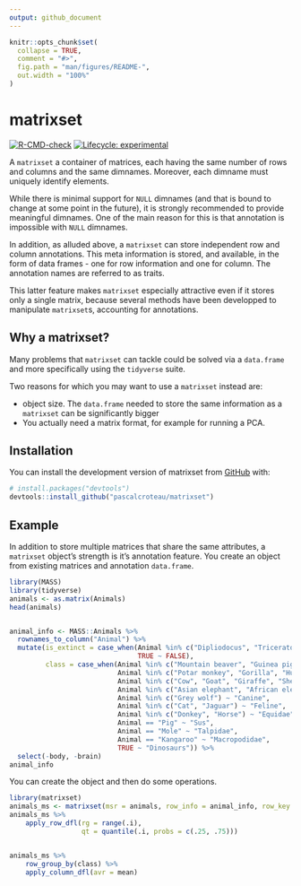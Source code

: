 ```yaml
---
output: github_document
---
```


<!-- README.md is generated from README.Rmd. Please edit that file -->

```r
knitr::opts_chunk$set(
  collapse = TRUE,
  comment = "#>",
  fig.path = "man/figures/README-",
  out.width = "100%"
)
```

# matrixset

<!-- badges: start -->
[![R-CMD-check](https://github.com/pascalcroteau/matrixset/actions/workflows/R-CMD-check.yaml/badge.svg)](https://github.com/pascalcroteau/matrixset/actions/workflows/R-CMD-check.yaml)
[![Lifecycle: experimental](https://img.shields.io/badge/lifecycle-experimental-orange.svg)](https://lifecycle.r-lib.org/articles/stages.html#experimental)
<!-- badges: end -->

A `matrixset` a container of matrices, each having the same number of rows and
columns and the same dimnames. Moreover, each dimname must uniquely
identify elements.

While there is minimal support for `NULL` dimnames (and that is bound to
change at some point in the future), it is strongly recommended to
provide meaningful dimnames. One of the main reason for this is that
annotation is impossible with `NULL` dimnames.

In addition, as alluded above, a `matrixset` can store independent row
and column annotations. This meta information is stored, and available,
in the form of data frames - one for row information and one for column.
The annotation names are referred to as traits.

This latter feature makes `matrixset` especially attractive even if it
stores only a single matrix, because several methods have been
developped to manipulate `matrixset`s, accounting for annotations.

## Why a matrixset?

Many problems that `matrixset` can tackle could be solved via a `data.frame` and
more specifically using the `tidyverse` suite.

Two reasons for which you may want to use a `matrixset` instead are:

 * object size. The `data.frame` needed to store the same information as a
   `matrixset` can be significantly bigger
 * You actually need a matrix format, for example for running a PCA.

## Installation

You can install the development version of matrixset from [GitHub](https://github.com/) with:

``` r
# install.packages("devtools")
devtools::install_github("pascalcroteau/matrixset")
```

## Example

In addition to store multiple matrices that share the same attributes, a 
`matrixset` object's strength is it's annotation feature. You create an object
from existing matrices and annotation `data.frame`.

```r
library(MASS)
library(tidyverse)
animals <- as.matrix(Animals)
head(animals)


animal_info <- MASS::Animals %>% 
  rownames_to_column("Animal") %>% 
  mutate(is_extinct = case_when(Animal %in% c("Dipliodocus", "Triceratops", "Brachiosaurus") ~ TRUE,
                                TRUE ~ FALSE),
         class = case_when(Animal %in% c("Mountain beaver", "Guinea pig", "Golden hamster", "Mouse", "Rabbit", "Rat") ~ "Rodent",
                           Animal %in% c("Potar monkey", "Gorilla", "Human", "Rhesus monkey", "Chimpanzee") ~ "Primate",
                           Animal %in% c("Cow", "Goat", "Giraffe", "Sheep") ~ "Ruminant",
                           Animal %in% c("Asian elephant", "African elephant") ~ "Elephantidae",
                           Animal %in% c("Grey wolf") ~ "Canine",
                           Animal %in% c("Cat", "Jaguar") ~ "Feline",
                           Animal %in% c("Donkey", "Horse") ~ "Equidae",
                           Animal == "Pig" ~ "Sus",
                           Animal == "Mole" ~ "Talpidae",
                           Animal == "Kangaroo" ~ "Macropodidae",
                           TRUE ~ "Dinosaurs")) %>% 
  select(-body, -brain)
animal_info
```

You can create the object and then do some operations.
```r
library(matrixset)
animals_ms <- matrixset(msr = animals, row_info = animal_info, row_key = "Animal")
animals_ms %>% 
    apply_row_dfl(rg = range(.i),
                  qt = quantile(.i, probs = c(.25, .75)))   


animals_ms %>% 
    row_group_by(class) %>% 
    apply_column_dfl(avr = mean)
```
